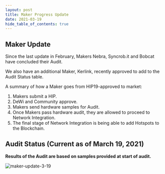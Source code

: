 ```yaml
---
layout: post
title: Maker Progress Update
date: 2021-03-19
hide_table_of_contents: true
---
```


## Maker Update

Since the last update in February, Makers Nebra, Syncrob.it and Bobcat have concluded their Audit.

<!--truncate-->

We also have an additional Maker, Kerlink, recently approved to add to the Audit Status table.

A summary of how a Maker goes from HIP19-approved to market:

1. Makers submit a HIP.
2. DeWi and Community approve.
3. Makers send hardware samples for Audit.
4. Once Makers pass hardware audit, they are allowed to proceed to Network Integration.
5. The final stage of Network Integration is being able to add Hotspots to the Blockchain.

## Audit Status (Current as of March 19, 2021)

**Results of the Audit are based on samples provided at start of audit.**

![maker-update-3-19](./maker-update-3-19.png)
